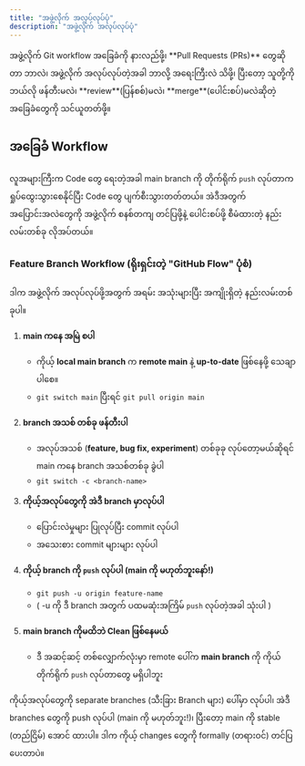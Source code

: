```yaml
---
title: "အဖွဲ့လိုက် အလုပ်လုပ်ပုံ"
description: "အဖွဲ့လိုက် အလုပ်လုပ်ပုံ"
---
```



<Aside type="tip" title="ရည်ရွယ်ချက်">
  အဖွဲ့လိုက် Git workflow အခြေခံကို နားလည်ဖို့၊ **Pull Requests (PRs)** တွေဆိုတာ
  ဘာလဲ၊ အဖွဲ့လိုက် အလုပ်လုပ်တဲ့အခါ ဘာလို့ အရေးကြီးလဲ သိဖို့၊ ပြီးတော့ သူတို့ကို
  ဘယ်လို ဖန်တီးမလဲ၊ **review**(ပြန်စစ်)မလဲ၊ **merge**(ပေါင်းစပ်)မလဲဆိုတဲ့
  အခြေခံတွေကို သင်ယူတတ်ဖို့။
</Aside>

## အခြေခံ Workflow

လူအများကြီးက Code တွေ ရေးတဲ့အခါ main branch ကို တိုက်ရိုက် `push` လုပ်တာက ရှုပ်ထွေးသွားစေနိုင်ပြီး Code တွေ ပျက်စီးသွားတတ်တယ်။ အဲဒီအတွက် အပြောင်းအလဲတွေကို အဖွဲ့လိုက် စနစ်တကျ တင်ပြဖို့နဲ့ ပေါင်းစပ်ဖို့ စီမံထားတဲ့ နည်းလမ်းတစ်ခု လိုအပ်တယ်။

### Feature Branch Workflow (ရိုးရှင်းတဲ့ "GitHub Flow" ပုံစံ)

ဒါက အဖွဲ့လိုက် အလုပ်လုပ်ဖို့အတွက် အရမ်း အသုံးများပြီး အကျိုးရှိတဲ့ နည်းလမ်းတစ်ခုပါ။

1. **main ကနေ အမြဲ စပါ**

   - ကိုယ့် **local main branch** က **remote main** နဲ့ **up-to-date** ဖြစ်နေဖို့ သေချာပါစေ။
   - `git switch main` ပြီးရင် `git pull origin main`

2. **branch အသစ် တစ်ခု ဖန်တီးပါ**

   - အလုပ်အသစ် (**feature, bug fix, experiment**) တစ်ခုခု လုပ်တော့မယ်ဆိုရင် main ကနေ branch အသစ်တစ်ခု ခွဲပါ
   - `git switch -c <branch-name>`

3. **ကိုယ့်အလုပ်တွေကို အဲဒီ branch မှာလုပ်ပါ**

   - ပြောင်းလဲမှုများ ပြုလုပ်ပြီး commit လုပ်ပါ
   - အသေးစား commit များများ လုပ်ပါ

4. **ကိုယ့် branch ကို `push` လုပ်ပါ (main ကို မဟုတ်ဘူးနော်!)**

   - `git push -u origin feature-name`
   - ( -u ကို ဒီ branch အတွက် ပထမဆုံးအကြိမ် `push` လုပ်တဲ့အခါ သုံးပါ )

5. **main branch ကိုမထိဘဲ Clean ဖြစ်နေမယ်**

   - ဒီ အဆင့်ဆင့် တစ်လျှောက်လုံးမှာ remote ပေါ်က **main branch** ကို ကိုယ်တိုက်ရိုက် `push` လုပ်တာတွေ မရှိပါဘူး

<Aside title="အနှစ်ချုပ်">
  ကိုယ့်အလုပ်တွေကို separate branches (သီးခြား Branch များ) ပေါ်မှာ လုပ်ပါ၊ အဲဒီ
  branches တွေကို push လုပ်ပါ (main ကို မဟုတ်ဘူး!)၊ ပြီးတော့ main ကို stable
  (တည်ငြိမ်) အောင် ထားပါ။ ဒါက ကိုယ့် changes တွေကို formally (တရားဝင်)
  တင်ပြပေးတာပဲ။
</Aside>
